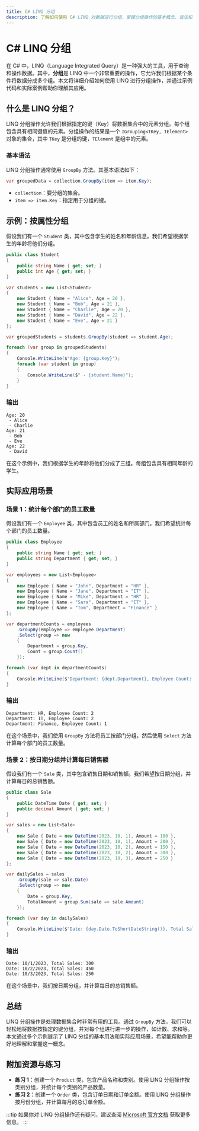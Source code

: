 ```yaml
---
title: C# LINQ 分组
description: 了解如何使用 C# LINQ 对数据进行分组，掌握分组操作的基本概念、语法和实际应用场景。
---
```


# C# LINQ 分组

在 C# 中，LINQ（Language Integrated Query）是一种强大的工具，用于查询和操作数据。其中，**分组**是 LINQ 中一个非常重要的操作，它允许我们根据某个条件将数据分成多个组。本文将详细介绍如何使用 LINQ 进行分组操作，并通过示例代码和实际案例帮助你理解其应用。

## 什么是 LINQ 分组？

LINQ 分组操作允许我们根据指定的键（Key）将数据集合中的元素分组。每个组包含具有相同键值的元素。分组操作的结果是一个 `IGrouping<TKey, TElement>` 对象的集合，其中 `TKey` 是分组的键，`TElement` 是组中的元素。

### 基本语法

LINQ 分组操作通常使用 `GroupBy` 方法。其基本语法如下：

```csharp
var groupedData = collection.GroupBy(item => item.Key);
```

- `collection`：要分组的集合。
- `item => item.Key`：指定用于分组的键。

## 示例：按属性分组

假设我们有一个 `Student` 类，其中包含学生的姓名和年龄信息。我们希望根据学生的年龄将他们分组。

```csharp
public class Student
{
    public string Name { get; set; }
    public int Age { get; set; }
}

var students = new List<Student>
{
    new Student { Name = "Alice", Age = 20 },
    new Student { Name = "Bob", Age = 21 },
    new Student { Name = "Charlie", Age = 20 },
    new Student { Name = "David", Age = 22 },
    new Student { Name = "Eve", Age = 21 }
};

var groupedStudents = students.GroupBy(student => student.Age);

foreach (var group in groupedStudents)
{
    Console.WriteLine($"Age: {group.Key}");
    foreach (var student in group)
    {
        Console.WriteLine($" - {student.Name}");
    }
}
```

### 输出

```
Age: 20
 - Alice
 - Charlie
Age: 21
 - Bob
 - Eve
Age: 22
 - David
```

在这个示例中，我们根据学生的年龄将他们分成了三组。每组包含具有相同年龄的学生。

## 实际应用场景

### 场景 1：统计每个部门的员工数量

假设我们有一个 `Employee` 类，其中包含员工的姓名和所属部门。我们希望统计每个部门的员工数量。

```csharp
public class Employee
{
    public string Name { get; set; }
    public string Department { get; set; }
}

var employees = new List<Employee>
{
    new Employee { Name = "John", Department = "HR" },
    new Employee { Name = "Jane", Department = "IT" },
    new Employee { Name = "Mike", Department = "HR" },
    new Employee { Name = "Sara", Department = "IT" },
    new Employee { Name = "Tom", Department = "Finance" }
};

var departmentCounts = employees
    .GroupBy(employee => employee.Department)
    .Select(group => new
    {
        Department = group.Key,
        Count = group.Count()
    });

foreach (var dept in departmentCounts)
{
    Console.WriteLine($"Department: {dept.Department}, Employee Count: {dept.Count}");
}
```

### 输出

```
Department: HR, Employee Count: 2
Department: IT, Employee Count: 2
Department: Finance, Employee Count: 1
```

在这个场景中，我们使用 `GroupBy` 方法将员工按部门分组，然后使用 `Select` 方法计算每个部门的员工数量。

### 场景 2：按日期分组并计算每日销售额

假设我们有一个 `Sale` 类，其中包含销售日期和销售额。我们希望按日期分组，并计算每日的总销售额。

```csharp
public class Sale
{
    public DateTime Date { get; set; }
    public decimal Amount { get; set; }
}

var sales = new List<Sale>
{
    new Sale { Date = new DateTime(2023, 10, 1), Amount = 100 },
    new Sale { Date = new DateTime(2023, 10, 1), Amount = 200 },
    new Sale { Date = new DateTime(2023, 10, 2), Amount = 150 },
    new Sale { Date = new DateTime(2023, 10, 2), Amount = 300 },
    new Sale { Date = new DateTime(2023, 10, 3), Amount = 250 }
};

var dailySales = sales
    .GroupBy(sale => sale.Date)
    .Select(group => new
    {
        Date = group.Key,
        TotalAmount = group.Sum(sale => sale.Amount)
    });

foreach (var day in dailySales)
{
    Console.WriteLine($"Date: {day.Date.ToShortDateString()}, Total Sales: {day.TotalAmount}");
}
```

### 输出

```
Date: 10/1/2023, Total Sales: 300
Date: 10/2/2023, Total Sales: 450
Date: 10/3/2023, Total Sales: 250
```

在这个场景中，我们按日期分组，并计算每日的总销售额。

## 总结

LINQ 分组操作是处理数据集合时非常有用的工具。通过 `GroupBy` 方法，我们可以轻松地将数据按指定的键分组，并对每个组进行进一步的操作，如计数、求和等。本文通过多个示例展示了 LINQ 分组的基本用法和实际应用场景，希望能帮助你更好地理解和掌握这一概念。

## 附加资源与练习

- **练习 1**：创建一个 `Product` 类，包含产品名称和类别。使用 LINQ 分组操作按类别分组，并统计每个类别的产品数量。
- **练习 2**：创建一个 `Order` 类，包含订单日期和订单金额。使用 LINQ 分组操作按月份分组，并计算每月的总订单金额。

:::tip
如果你对 LINQ 分组操作还有疑问，建议查阅 [Microsoft 官方文档](https://docs.microsoft.com/en-us/dotnet/csharp/programming-guide/concepts/linq/) 获取更多信息。
:::